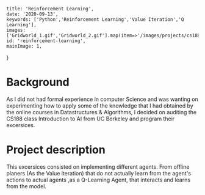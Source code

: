 
    title: 'Reinforcement Learning',
    date: '2020-09-13',
    keywords: ['Python','Reinforcement Learning','Value Iteration','Q Learning'],
    images: ['Gridworld_1.gif','Gridworld_2.gif'].map(item=>'/images/projects/cs188_intro_ai/'+item),
    id: 'reinforcement-learning',
    mainImage: 1,
}




# Background

As I did not had formal experience in computer Science and was wanting on experimenting how to apply some of the knowledge that I had obtained by the online courses in Datastructures & Algorithms, 
I decided on auditing the CS188 class Introduction to AI from UC Berkeley and program their excersices.

# Project description

This excersices consisted on implementing different agents. From offline planers  (As the Value iteration) that do not actually learn from the agent's actions to
actual agents ,as a Q-Learning Agent, that interacts and learns from the model.
